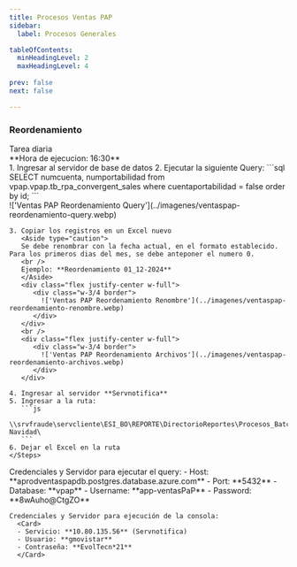 ```yaml
---
title: Procesos Ventas PAP
sidebar:
  label: Procesos Generales  

tableOfContents:
  minHeadingLevel: 2
  maxHeadingLevel: 4
 
prev: false
next: false

---
```


### Reordenamiento

<Aside>
  Tarea diaria<br />
  **Hora de ejecucion: 16:30**
</Aside>

<Tabs>
   <TabItem label="Proceso">
    <Steps>
    1. Ingresar al servidor de base de datos
    2. Ejecutar la siguiente Query:
       ```sql
       SELECT numcuenta, numportabilidad from vpap.vpap.tb_rpa_convergent_sales where cuentaportabilidad = false order by id;
       ```
       <div class="flex justify-center w-full">
          <div class="w-3/4 border">
            !['Ventas PAP Reordenamiento Query'](../imagenes/ventaspap-reordenamiento-query.webp)
          </div>
       </div>

    3. Copiar los registros en un Excel nuevo
       <Aside type="caution">
       Se debe renombrar con la fecha actual, en el formato establecido. Para los primeros dias del mes, se debe anteponer el numero 0. 
       <br />
       Ejemplo: **Reordenamiento 01_12-2024**
       </Aside>
       <div class="flex justify-center w-full">
          <div class="w-3/4 border">
            !['Ventas PAP Reordenamiento Renombre'](../imagenes/ventaspap-reordenamiento-renombre.webp)
          </div>
       </div>
       <br />
       <div class="flex justify-center w-full">
          <div class="w-3/4 border">
            !['Ventas PAP Reordenamiento Archivos'](../imagenes/ventaspap-reordenamiento-archivos.webp)
          </div>
       </div>
    
    4. Ingresar al servidor **Servnotifica**
    5. Ingresar a la ruta: 
       ```js
       \\srvfraude\servcliente\ESI_BO\REPORTE\DirectorioReportes\Procesos_Batch_BackOffice\Oferta Navidad\
       ```
    6. Dejar el Excel en la ruta
    </Steps>
   </TabItem>
   <TabItem label="Credenciales">
    Credenciales y Servidor para ejecutar el query:
      <Card>
      - Host: **aprodventaspapdb.postgres.database.azure.com**
      - Port: **5432**
      - Database: **vpap**
      - Username: **app-ventasPaP**
      - Password: **8wAuho@CtgZO** 
      </Card>

    Credenciales y Servidor para ejecución de la consola:
      <Card>      
      - Servicio: **10.80.135.56** (Servnotifica)
      - Usuario: **gmovistar** 
      - Contraseña: **EvolTecn*21**      
      </Card>
   </TabItem>
</Tabs>

   
